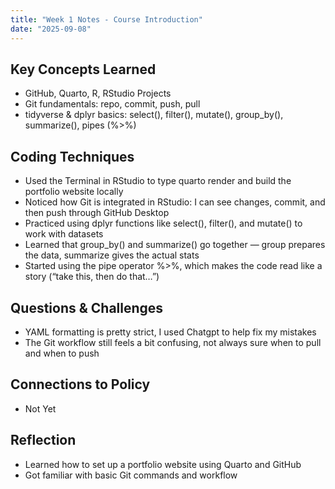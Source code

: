 ```yaml
---
title: "Week 1 Notes - Course Introduction"
date: "2025-09-08"
---
```


## Key Concepts Learned
- GitHub, Quarto, R, RStudio Projects
- Git fundamentals: repo, commit, push, pull
- tidyverse & dplyr basics: select(), filter(), mutate(), group_by(), summarize(), pipes (%>%)

## Coding Techniques
- Used the Terminal in RStudio to type quarto render and build the portfolio website locally
- Noticed how Git is integrated in RStudio: I can see changes, commit, and then push through GitHub Desktop
- Practiced using dplyr functions like select(), filter(), and mutate() to work with datasets
- Learned that group_by() and summarize() go together — group prepares the data, summarize gives the actual stats
- Started using the pipe operator %>%, which makes the code read like a story (“take this, then do that…”)

## Questions & Challenges
- YAML formatting is pretty strict, I used Chatgpt to help fix my mistakes
- The Git workflow still feels a bit confusing, not always sure when to pull and when to push

## Connections to Policy
- Not Yet

## Reflection
- Learned how to set up a portfolio website using Quarto and GitHub
- Got familiar with basic Git commands and workflow
